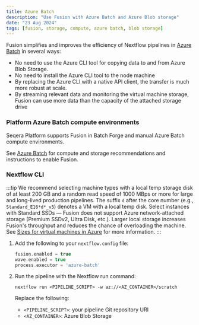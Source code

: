 ```yaml
---
title: Azure Batch
description: "Use Fusion with Azure Batch and Azure Blob storage"
date: "23 Aug 2024"
tags: [fusion, storage, compute, azure batch, blob storage]
---
```


Fusion simplifies and improves the efficiency of Nextflow pipelines in [Azure Batch](https://azure.microsoft.com/en-us/products/batch) in several ways:

- No need to use the Azure CLI tool for copying data to and from Azure Blob Storage.
- No need to install the Azure CLI tool to the node machine
- By replacing the Azure CLI with a native API client, the transfer is much more robust at scale.
- By streaming relevant data and monitoring the virtual machine storage, Fusion can use more data than the capacity of the attached storage drive

### Platform Azure Batch compute environments 

Seqera Platform supports Fusion in Batch Forge and manual Azure Batch compute environments. 

See [Azure Batch](https://docs.seqera.io/platform/latest/compute-envs/azure-batch) for compute and storage recommendations and instructions to enable Fusion.

### Nextflow CLI

:::tip
We recommend selecting machine types with a local temp storage disk of at least 200 GB and a random read speed of 1000 MBps or more for large and long-lived production pipelines. The suffix `d` after the core number (e.g., `Standard_E16*d*_v5`) denotes a VM with a local temp disk. Select instances with Standard SSDs — Fusion does not support Azure network-attached storage (Premium SSDv2, Ultra Disk, etc.). Larger local storage increases Fusion's throughput and reduces the chance of overloading the machine. See [Sizes for virtual machines in Azure](https://learn.microsoft.com/en-us/azure/virtual-machines/sizes/overview) for more information.
:::

1. Add the following to your `nextflow.config` file:

    ```groovy
    fusion.enabled = true
    wave.enabled = true
    process.executor = 'azure-batch'
    ```

1. Run the pipeline with the Nextflow run command:

    ```
    nextflow run <PIPELINE_SCRIPT> -w az://<AZ_CONTAINER>/scratch
    ```

    Replace the following:
    - `<PIPELINE_SCRIPT>`: your pipeline Git repository URI
    - `<AZ_CONTAINER>`: Azure Blob Storage
